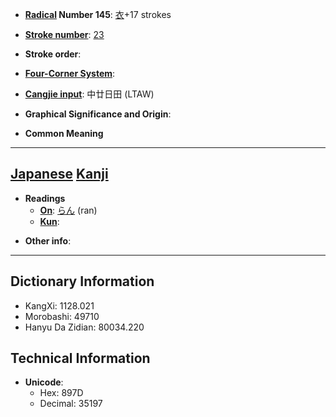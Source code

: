 * '''[[Wiktionary:Chinese radical index| Radical]] Number 145''': [[Wiktionary:Chinese radical index 衣|衣]]+17 strokes

* '''[[Wiktionary:Chinese total strokes index|Stroke number]]''': [[Wiktionary:Chinese total strokes index 23|23]]

* '''Stroke order''': 

* '''[[Wiktionary:Chinese four corner index|Four-Corner System]]''': 

* '''[[Wiktionary:Chinese Cangjie index|Cangjie input]]''': 中廿日田 (LTAW)

* '''Graphical Significance and Origin''': 

* '''Common Meaning'''

----

== [[Japanese]] [[Kanji]] ==

* '''Readings'''
** '''[[On]]''': [[らん]] (ran)
** '''[[Kun]]''': 

* '''Other info''':  

----

== Dictionary Information ==

* KangXi: 1128.021
* Morobashi: 49710
* Hanyu Da Zidian: 80034.220

== Technical Information ==

* '''Unicode''':
** Hex: 897D
** Decimal: 35197